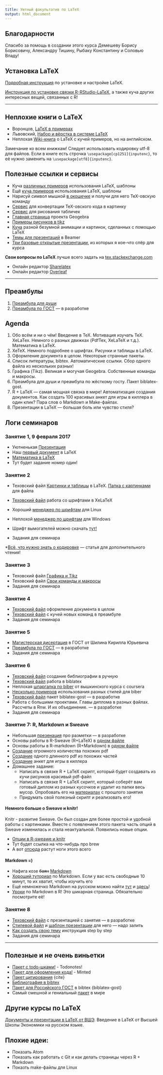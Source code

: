 ```yaml
---
title: Уютный факультатив по LaTeX
output: html_document
---
```


Благодарности
---------------
Спасибо за помощь в создании этого курса Демешеву Борису Борисовичу, Александру Тишину, Рыбаку Константину и Соловью Владу!


Установка LaTeX
---------------

[Подробная инструкция](https://github.com/FUlyankin/LaTeX/wiki/LaTeX_install) по установке и настройке LaTeX.

[Инструкция по установке связки R-RStudio-LaTeX](https://github.com/bdemeshev/em301/wiki/R), а также куча других интересных вещей, связанных с R!


-----

Неплохие книги о LaTeX
---------------

* Воронцов, [LaTeX в примерах](http://www.ccas.ru/voron/download/voron05latex.pdf)
* Львовский, [Набор и вёрстка в системе LaTeX](http://www.mccme.ru/free-books/llang/newllang.pdf)
* Неплохая [Wiki-книга](https://en.wikibooks.org/wiki/LaTeX) о LaTeX c кучей примеров, но на английском. 

Замечание ко всем книжкам! Следует использовать кодировку utf-8 для файлов. Если в книге есть строчка `\usepackage[cp1251]{inputenc}`, то её нужно заменить на `\usepackage[utf8]{inputenc}`.


Полезные ссылки и сервисы
---------------

*  Куча [различных примеров](http://www.latextemplates.com/) использования LaTeX, шаблоны
*  Ещё [куча примеров](https://www.overleaf.com/latex/templates) использования LaTeX, шаблоны
*  Нарисуй символ мышкой [в окошечке](http://detexify.kirelabs.org/classify.html) и получи для него TeX-овскую команду
*  [Сервис](http://latex2png.com/) для конвертации TeX-овского кода в картинку
*  [Сервис](http://www.tablesgenerator.com/latex_tables) для рисования табличек
*  [Главная страница](https://www.geogebra.org/cms/ru/) проекта Geogebra
*  [Примеры рисунков в tikz](http://www.texample.net/tikz/)                
*  [Куча](http://tex.stackexchange.com/questions/158668/nice-scientific-pictures-show-off) разной безумной анимации и картинок, сделанных с помощью LaTeX
*  [Темы для презентаций](https://www.hartwork.org/beamer-theme-matrix/) в Beamer
*  [Три базовые открытые презентации](https://www.overleaf.com/latex/learn/free-online-introduction-to-latex-part-1#.V_o9Bh8xDqN), из которых я кое-что спёр для курса


**Свои вопросы по LaTeX** лучше всего задать на [tex.stackexchange.com](http://tex.stackexchange.com/)

* Онлайн редактор [Sharelatex](https://www.sharelatex.com/)
* Онлайн редактор [Overleaf](https://www.overleaf.com/)

-----


## Преамбулы

 1. [Преамбула для души](https://github.com/FUlyankin/LaTeX/raw/master/sem_4/for_soul.tex) 
 2. [Преамбула по ГОСТ]( )  --- в разработке 
 

## Agenda

 1. Обо всём и ни о чём! Введение в TeX. Мотивация изучать TeX. XeLaTex. Немного о разных движках (PdfTex, XeLaTeX и т.д.). Математика в LaTeX.
 2. XeTeX. Немного подробнее о шрифтах. Рисунки и таблицы в LaTeX.
 3. Оформление документа в целом. Некоторые странные пакеты.
 4. Список литературы, bibtex. Автоматические ссылки. Сбор одного файла из нескольких разных!
 5. Графика (Tikz). Великая и могучая Geogebra. Собственные команды и макросы.
 6. Преамбула для души и преамбула по жёсткому госту. Пакет biblatex-gost.
 7. R + LaTeX — самая мощная связка в мире! Автоматизация создания документов. Как создать 100 красивых анкет для игры в киллера в один клик? Пара слов о Markdown и Make-файлах.
 8. Презентации в LaTeX — большая боль или чувство стиля?


## Логи семинаров

### Занятие 1, 9 февраля 2017
* Уютненькая [Презентация](https://github.com/FUlyankin/LaTeX/raw/master/sem_1/presa.pdf)
* Наш [первый документ](https://github.com/FUlyankin/LaTeX/raw/master/sem_1/Our%20first%20LaTeX%20doc.tex) в LaTeX 
* [Математика в LaTeX](https://github.com/FUlyankin/LaTeX/raw/master/sem_1/math_Latex.tex) 
* Тут будет задание номер один!

### Занятие 2 
* Теховский файл [Картинки и таблицы](https://github.com/FUlyankin/LaTeX/raw/master/sem_2/%D0%9A%D0%B0%D1%80%D1%82%D0%B8%D0%BD%D0%BA%D0%B8%20%D0%B8%20%D1%82%D0%B0%D0%B1%D0%BB%D0%B8%D1%86%D1%8B.tex) в LaTeX. [Папка с картинками](https://github.com/FUlyankin/LaTeX/raw/master/sem_2/images.zip) для файла


* [Теховский файл](https://github.com/FUlyankin/LaTeX/raw/master/sem_5/xetex.tex) работа со шрифтами в XeLaTeX
* Хороший [менеджер по шрифтам](https://apps.ubuntu.com/cat/applications/precise/font-manager/) для Linux
* Неплохой [менеджер по шрифтам](http://www.proximasoftware.com/fontexpert/) для Windows
* Шрифт вымогателей можно скачать [тут!](http://www.dafont.com/phorssa.font)


* Задания для семинара 

*[Всё, что нужно знать о кодировке]( http://local.joelonsoftware.com/wiki/%D0%90%D0%B1%D1%81%D0%BE%D0%BB%D1%8E%D1%82%D0%BD%D1%8B%D0%B9_%D0%9C%D0%B8%D0%BD%D0%B8%D0%BC%D1%83%D0%BC,_%D0%BA%D0%BE%D1%82%D0%BE%D1%80%D1%8B%D0%B9_%D0%9A%D0%B0%D0%B6%D0%B4%D1%8B%D0%B9_%D0%A0%D0%B0%D0%B7%D1%80%D0%B0%D0%B1%D0%BE%D1%82%D1%87%D0%B8%D0%BA_%D0%9F%D1%80%D0%BE%D0%B3%D1%80%D0%B0%D0%BC%D0%BC%D0%BD%D0%BE%D0%B3%D0%BE_%D0%9E%D0%B1%D0%B5%D1%81%D0%BF%D0%B5%D1%87%D0%B5%D0%BD%D0%B8%D1%8F_%D0%9E%D0%B1%D1%8F%D0%B7%D0%B0%D1%82%D0%B5%D0%BB%D1%8C%D0%BD%D0%BE_%D0%94%D0%BE%D0%BB%D0%B6%D0%B5%D0%BD_%D0%97%D0%BD%D0%B0%D1%82%D1%8C_%D0%BE_Unicode_%D0%B8_%D0%9D%D0%B0%D0%B1%D0%BE%D1%80%D0%B0%D1%85_%D0%A1%D0%B8%D0%BC%D0%B2%D0%BE%D0%BB%D0%BE%D0%B2) --- статья для дополнительного чтения!


### Занятие 3
* Теховский файл [Графика и Tikz](https://github.com/FUlyankin/LaTeX/raw/master/sem_3/%D0%B3%D1%80%D0%B0%D1%84%D0%B8%D0%BA%D0%B0%20%D0%B2%20LaTeX.tex)
* Теховский файл [Свои команды и макросы](https://github.com/FUlyankin/LaTeX/raw/master/sem_3/%D0%BC%D0%B0%D0%BA%D1%80%D0%BE%D1%81%D1%8B%20%D0%B8%20%D1%81%D1%87%D1%91%D1%82%D1%87%D0%B8%D0%BA%D0%B8.tex)
* Задания для семинара


### Занятие 4
* [Теховский файл](https://github.com/FUlyankin/LaTeX/raw/master/sem_4/all.tex) оформление документа в целом
* [Теховский файл](https://github.com/FUlyankin/LaTeX/raw/master/sem_4/kolont.tex) с кучей новых команд в преамбуле
* Задания для семинара


### Занятие 5
* [Магистерская дисертация](https://github.com/FUlyankin/LaTeX/raw/master/sem_5/KShilin_gost.zip) в ГОСТ от Шилина Кирилла Юрьевича
* [Преамбула по ГОСТ]( ) --- в разработке
* Задания для семинара

### Занятие 6
* [Теховский файл](https://github.com/FUlyankin/LaTeX/raw/master/sem_6/my_bibliograthy.tex) создание библиографии в ручную
* [Теховский файл](https://github.com/FUlyankin/LaTeX/raw/master/sem_6/biblatex.zip) работа в biblatex
* Неплохая [шпаргалка по biber](https://github.com/FUlyankin/LaTeX/blob/master/sem_6/HSE.pdf) от вышкинского курса с coursera
* [Несколько примеров](https://ru.sharelatex.com/learn/Biblatex_bibliography_styles) использования разных стилей для biber
* [Теховский файл]() пакет biblatex-gost --- в разработке
* Работа с большими проектами. Главы диплома в разных файлах. Рассчеты в Rnw. И их объединение. --- в разработке
* Задания для семинара


### Занятие 7: R, Markdown и Sweave
* Небольшая [презенация]() про разметки --- в разработке
* Основы работы в R-Sweave (R+LaTeX) в [одном файле](https://github.com/FUlyankin/LaTeX/raw/master/sem_7/R%2BLaTeX.Rnw )
* Основы работы в R-markdown (R+Markdown) в [одном файле](https://github.com/FUlyankin/LaTeX/raw/master/sem_7/R%20%2B%20Markdown%20.Rmd)
* [Создание](https://github.com/FUlyankin/LaTeX/raw/master/sem_7/many_pdf.zip) огромного количества похожих pdf
* [Создание](https://github.com/FUlyankin/LaTeX/raw/master/sem_7/longpfd.zip) одного длинного pdf из похожих частей
* [Создание](https://github.com/FUlyankin/LaTeX/raw/master/sem_7/Killer_game.zip) анкет для игры в киллера
* Домашнее задание: 
    * Написать в связке R + LaTeX скрипт, который будет создавать из кучи рисунков красивый pdf-файл
    * Написать в связке R + LaTeX скрипт, который соберёт вам готовый диплом из разных кусочков и удалит из папки весь мусор. Опробовать его на [материалах]( ) с прошлого занятия
    * Придумать свой полезный скрипт и реализовать его! 

#### Немного больше о Sweave и knitr! 
Knitr - развитие Sweave. Он был создан для более простой и удобной работы с картинками. Вместе с появлением этого пакета часть опций в Sweave изменилась и стала неактуальной. Появились новые опции.

* [Опции в R-sweawe и knitr](http://yihui.name/knitr/options/)
* Тут будет ссылка на что-нибудь про brew
* А вот [отсюда](https://botthoughts.wordpress.com/2012/05/17/generating-reports-for-different-data-sets-using-brew-and-knitr/) растут ноги этого всего

#### Markdown =)

* Нафига козе ~~баян~~ [Markdown](https://xakep.ru/2013/08/30/markdown-fisrt-steps/)
* [Хороший туториал](http://www.markdowntutorial.com/) по Markdown. Если у вас есть свободные 10 минут, то их хватит, чтобы изучить его
* Ещё немножечко Markdown на русском можно найти [тут](http://opp.psy.msu.ru/help.php?file=markdown.html) и [здесь](http://opp.psy.msu.ru/help.php?file=advanced_markdown.html)!
* [Уроки](http://rmarkdown.rstudio.com/) по Markdown в R! Это шикарная страница. Обязательно посмотрите её!


### Занятие 8
* [Texовский файл]() с презентацией с занятия --- в разработке
* [Стилевой файл]() и [шаблон презентации]() для него --- надо залить
* [Как создать свою тему](http://hamaluik.com/posts/better-beamer-themes/) инструкция step by step
* Задания для семинара

********


Полезные и не очень виньетки
-----------------------
* [Пакет с todo-шками!](http://ctan.altspu.ru/macros/latex/contrib/todonotes/todonotes.pdf) - Todonotes!
* [Пакет для оформления кода!](http://mirror.macomnet.net/pub/CTAN/macros/latex/contrib/minted/minted.pdf) - Minted
* [Пакет цитирования](https://www.ctan.org/pkg/cite)   {cite} 
* [Библиография в bibtex](http://www.ctan.org/pkg/biblatex)
* [Пакет для Российского ГОСТ](http://www.ctan.org/pkg/biblatex-gost) в bibtex  {biblatex-gost}
* Самый смешной и гениальный [пакет](https://www.ctan.org/pkg/indentfirst) в мире


Другие курсы по LaTeX
-------------

[Документы и презентации в LaTeX от ВШЭ](https://www.coursera.org/learn/latex/home/welcome). Введение в LaTeX от Высшей Школы Экономики на русском языке.


Плохие идеи:
------------
* Показать Atom
* Показать как работать с Git и как делать страницы через R + Markdown
* Показть make-файлы для Linux







